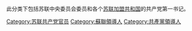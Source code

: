 此分类下包括苏联中央委员会委员和各个[[苏联加盟共和国|苏联加盟共和国]]的共产党第一书记。
[[Category:苏联共产党官员|Category:苏联共产党官员]]
[[Category:蘇聯領導人|Category:蘇聯領導人]]
[[Category:共產黨領導人|Category:共產黨領導人]]